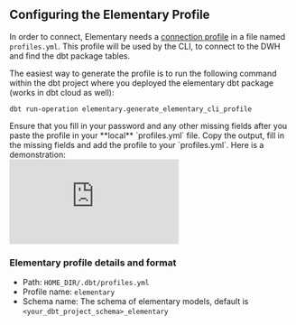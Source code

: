 ## Configuring the Elementary Profile

In order to connect, Elementary needs a [connection profile](https://docs.getdbt.com/dbt-cli/configure-your-profile) in a file named `profiles.yml`.
This profile will be used by the CLI, to connect to the DWH and find the dbt package tables.

The easiest way to generate the profile is to run the following command within the dbt project where you deployed the elementary dbt package (works in dbt cloud as well):

```shell
dbt run-operation elementary.generate_elementary_cli_profile
```

<Warning>
  Ensure that you fill in your password and any other missing fields after you
  paste the profile in your **local** `profiles.yml` file.
</Warning>
Copy the output, fill in the missing fields and add the profile to your `profiles.yml`.
Here is a demonstration:
<Frame>
  <div style={{ paddingBottom: "64.98194945848375%" }}>
    <iframe
      src="https://www.loom.com/embed/6eacaed618a746658a3c8e920d1d46b2"
      frameborder="0"
      webkitAllowFullScreen
      mozAllowFullScreen
      allowfullscreen
      style={{
        position: "absolute",
        top: 0,
        left: 0,
        width: "100%",
        height: "100%",
      }}
    ></iframe>
  </div>
</Frame>

### Elementary profile details and format

- Path: `HOME_DIR/.dbt/profiles.yml`
- Profile name: `elementary`
- Schema name: The schema of elementary models, default is `<your_dbt_project_schema>_elementary`

<Snippet file="profiles/all-profiles.mdx" />
